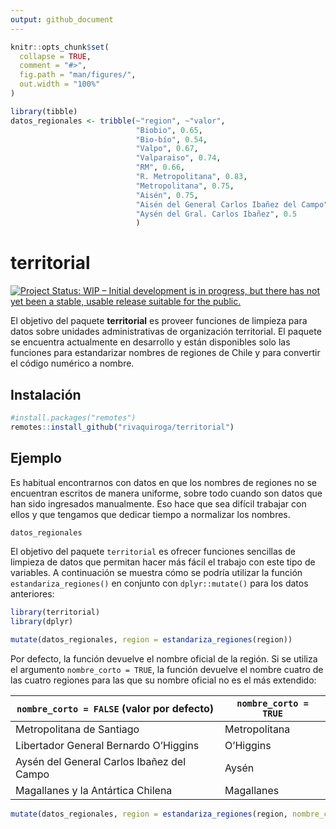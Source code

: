 ```yaml
---
output: github_document
---
```


<!-- README.md is generated from README.Rmd. Please edit that file -->

```r
knitr::opts_chunk$set(
  collapse = TRUE,
  comment = "#>",
  fig.path = "man/figures/",
  out.width = "100%"
)

library(tibble)
datos_regionales <- tribble(~"region", ~"valor",
                            "Biobio", 0.65,
                            "Bio-bío", 0.54,
                            "Valpo", 0.67,
                            "Valparaiso", 0.74,
                            "RM", 0.66,
                            "R. Metropolitana", 0.83,
                            "Metropolitana", 0.75,
                            "Aisén", 0.75,
                            "Aisén del General Carlos Ibañez del Campo", 0.75,
                            "Aysén del Gral. Carlos Ibañez", 0.5
                            )
```

# territorial

<!-- badges: start -->
[![Project Status: WIP – Initial development is in progress, but there has not yet been a stable, usable release suitable for the public.](https://www.repostatus.org/badges/latest/wip.svg)](https://www.repostatus.org/#wip)

<!-- badges: end -->

El objetivo del paquete **territorial** es proveer funciones de limpieza para datos sobre unidades administrativas de organización territorial. El paquete se encuentra actualmente en desarrollo y están disponibles solo las funciones para estandarizar nombres de regiones de Chile y para convertir el código numérico a nombre. 

## Instalación

``` r
#install.packages("remotes")
remotes::install_github("rivaquiroga/territorial")
```

## Ejemplo

Es habitual encontrarnos con datos en que los nombres de regiones no se encuentran escritos de manera uniforme, sobre todo cuando son datos que han sido ingresados manualmente. Eso hace que sea difícil trabajar con ellos y que tengamos que dedicar tiempo a normalizar los nombres.

```r

datos_regionales
```

El objetivo del paquete `territorial` es ofrecer funciones sencillas de limpieza de datos que permitan hacer más fácil el trabajo con este tipo de variables. 
A continuación se muestra cómo se podría utilizar la función `estandariza_regiones()` en conjunto con `dplyr::mutate()` para los datos anteriores:

```r

library(territorial)
library(dplyr)

mutate(datos_regionales, region = estandariza_regiones(region))

```

Por defecto, la función devuelve el nombre oficial de la región. Si se utiliza el argumento `nombre_corto = TRUE`, la función devuelve el nombre cuatro de las cuatro regiones para las que su nombre oficial no es el más extendido:

| `nombre_corto = FALSE` (valor por defecto) | `nombre_corto = TRUE` |
|---|---|
| Metropolitana de Santiago | Metropolitana |
| Libertador General Bernardo O'Higgins | O'Higgins |
| Aysén del General Carlos Ibañez del Campo | Aysén |
| Magallanes y la Antártica Chilena | Magallanes |


```r
mutate(datos_regionales, region = estandariza_regiones(region, nombre_corto = TRUE))
```

